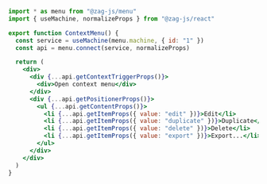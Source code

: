 ```jsx
import * as menu from "@zag-js/menu"
import { useMachine, normalizeProps } from "@zag-js/react"

export function ContextMenu() {
  const service = useMachine(menu.machine, { id: "1" })
  const api = menu.connect(service, normalizeProps)

  return (
    <div>
      <div {...api.getContextTriggerProps()}>
        <div>Open context menu</div>
      </div>
      <div {...api.getPositionerProps()}>
        <ul {...api.getContentProps()}>
          <li {...api.getItemProps({ value: "edit" })}>Edit</li>
          <li {...api.getItemProps({ value: "duplicate" })}>Duplicate</li>
          <li {...api.getItemProps({ value: "delete" })}>Delete</li>
          <li {...api.getItemProps({ value: "export" })}>Export...</li>
        </ul>
      </div>
    </div>
  )
}
```
